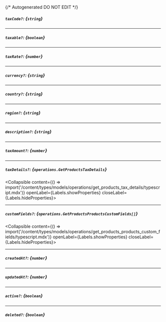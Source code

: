 {/* Autogenerated DO NOT EDIT  */}

##### `taxCode?`: *{`string`}*

---
##### `taxable?`: *{`boolean`}*

---
##### `taxRate?`: *{`number`}*

---
##### `currency?`: *{`string`}*

---
##### `country?`: *{`string`}*

---
##### `region?`: *{`string`}*

---
##### `description?`: *{`string`}*

---
##### `taxAmount?`: *{`number`}*

---
##### `taxDetails?`: *{`operations.GetProductsTaxDetails`}*
<Collapsible content={() => import('/content/types/models/operations/get_products_tax_details/typescript.mdx')} openLabel={Labels.showProperties} closeLabel={Labels.hideProperties}>
</Collapsible>

---
##### `customFields?`: *{`operations.GetProductsProductsCustomFields[]`}*
<Collapsible content={() => import('/content/types/models/operations/get_products_products_custom_fields/typescript.mdx')} openLabel={Labels.showProperties} closeLabel={Labels.hideProperties}>
</Collapsible>

---
##### `createdAt?`: *{`number`}*

---
##### `updatedAt?`: *{`number`}*

---
##### `active?`: *{`boolean`}*

---
##### `deleted?`: *{`boolean`}*


